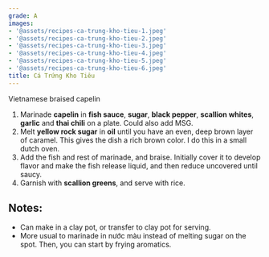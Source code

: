 ```yaml
---
grade: A
images:
- '@assets/recipes-ca-trung-kho-tieu-1.jpeg'
- '@assets/recipes-ca-trung-kho-tieu-2.jpeg'
- '@assets/recipes-ca-trung-kho-tieu-3.jpeg'
- '@assets/recipes-ca-trung-kho-tieu-4.jpeg'
- '@assets/recipes-ca-trung-kho-tieu-5.jpeg'
- '@assets/recipes-ca-trung-kho-tieu-6.jpeg'
title: Cá Trứng Kho Tiêu
---
```

Vietnamese braised capelin


1. Marinade **capelin** in **fish sauce**, **sugar**, **black pepper**, **scallion whites**, **garlic** and **thai chili** on a plate. Could also add MSG.
2. Melt **yellow rock sugar** in **oil** until you have an even, deep brown layer of caramel. This gives the dish a rich brown color. I do this in a small dutch oven.
3. Add the fish and rest of marinade, and braise. Initially cover it to develop flavor and make the fish release liquid, and then reduce uncovered until saucy.
4. Garnish with **scallion greens**, and serve with rice.

## Notes:
- Can make in a clay pot, or transfer to clay pot for serving.
- More usual to marinade in nước màu instead of melting sugar on the spot. Then,
you can start by frying aromatics.